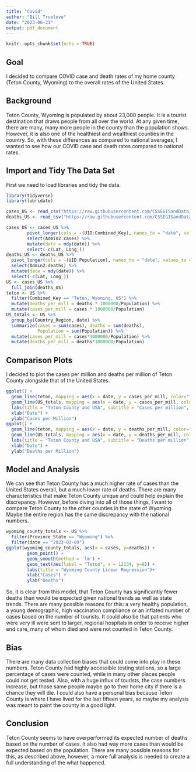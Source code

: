 ```yaml
---
title: "Covid"
author: "Bill Truelove"
date: "2023-06-21"
output: pdf_document
---
```


```r
knitr::opts_chunk$set(echo = TRUE)

```

## Goal

I decided to compare COVID case and death rates of my home county (Teton County, Wyoming) to the overall rates of the United States. 

## Background

Teton County, Wyoming is populated by about 23,000 people. It is a tourist destination that draws people from all over the world. At any given time, there are many, many more people in the county than the population shows. However, it is also one of the healthiest and wealthiest counties in the country. So, with these differences as compared to national averages, I wanted to see how our COVID case and death rates compared to national rates.

## Import and Tidy The Data Set
First we need to load libraries and tidy the data.
```r
library(tidyverse)
library(lubridate)
```


```r
cases_US <- read_csv("https://raw.githubusercontent.com/CSSEGISandData/COVID-19/master/csse_covid_19_data/csse_covid_19_time_series/time_series_covid19_confirmed_US.csv", show_col_types = FALSE)
deaths_US <- read_csv("https://raw.githubusercontent.com/CSSEGISandData/COVID-19/master/csse_covid_19_data/csse_covid_19_time_series/time_series_covid19_deaths_US.csv", show_col_types = FALSE)

```
```r
cases_US <- cases_US %>%
        pivot_longer(cols = -(UID:Combined_Key), names_to = "date", values_to = "cases") %>%
        select(Admin2:cases) %>%
        mutate(date = mdy(date)) %>%
        select(-c(Lat, Long_))
deaths_US <- deaths_US %>%
  pivot_longer(cols = -(UID:Population), names_to = "date", values_to = "deaths") %>%
  select(Admin2:deaths) %>%
  mutate(date = mdy(date)) %>%
  select(-c(Lat, Long_))
US <- cases_US %>%
  full_join(deaths_US)
teton <- US %>%
  filter(Combined_Key == "Teton, Wyoming, US") %>%
  mutate(deaths_per_mill = deaths * 1000000/Population) %>%
  mutate(cases_per_mill = cases * 1000000/Population)
US_totals <- US %>%
  group_by(Country_Region, date) %>%
  summarize(cases = sum(cases), deaths = sum(deaths), 
            Population = sum(Population)) %>%
  mutate(cases_per_mill = cases*1000000/Population) %>%
  mutate(deaths_per_mill = deaths*1000000/Population)

```

## Comparison Plots

I decided to plot the cases per million and deaths per million of Teton County alongside that of the United States.

```r
ggplot() +
  geom_line(teton, mapping = aes(x = date, y = cases_per_mill, color="Teton"), linewidth = 1.5) +
  geom_line(US_totals, mapping = aes(x = date, y = cases_per_mill, color = "USA"), linewidth = 1.5) +
  labs(title = "Teton County and USA", subtitle = "Cases per million", color="Legend") +
  xlab("Date") +
  ylab("Cases per Million") 
ggplot() +
  geom_line(teton, mapping = aes(x = date, y = deaths_per_mill, color="Teton"), linewidth = 1.5) +
  geom_line(US_totals, mapping = aes(x = date, y = deaths_per_mill, color = "USA"), linewidth = 1.5) +
  labs(title = "Teton County and USA", subtitle = "Deaths per million", color="Legend") +
  xlab("Date") +
  ylab("Deaths per Million") 
```

## Model and Analysis

We can see that Teton County has a much higher rate of cases than the United States overall, but a much lower rate of deaths. There are many characteristics that make Teton County unique and could help explain the discrepancy. However, before diving into all of those things, I want to compare Teton County to the other counties in the state of Wyoming. Maybe the entire region has the same discrepancy with the national numbers.

```r
wyoming_county_totals <- US %>%
  filter(Province_State == "Wyoming") %>%
  filter(date == "2023-03-09")
ggplot(wyoming_county_totals, aes(x = cases, y=deaths)) +
        geom_point() +
        geom_smooth(method = 'lm') +
        geom_text(aes(label = "Teton", x = 12134, y=8)) +
        labs(title = "Wyoming County Linear Regression")+
        xlab("Cases") +
        ylab("Deaths")

```

So, it is clear from this model, that Teton County has significantly fewer deaths than would be expected given national trends as well as state trends. There are many possible reasons for this: a very healthy population, a young demographic, high vaccination compliance or an inflated number of cases based on the number of tourists. It could also be that patients who were very ill were sent to larger, regional hospitals in order to receive higher end care, many of whom died and were not counted in Teton County. 

## Bias

There are many data collection biases that could come into play in these numbers. Teton County had highly accessible testing stations, so a large percentage of cases were counted, while in many other places people could not get tested. Also, with a huge influx of tourists, the case numbers increase, but those same people maybe go to their home city if there is a chance they will die. I could also have a personal bias because Teton County is where I have lived for the last fifteen years, so maybe my analysis was meant to paint the county in a good light.

## Conclusion

Teton County seems to have overperformed its expected number of deaths based on the number of cases. It also had way more cases than would be expected based on the population. There are many possible reasons for this, as described above, however, a more full analysis is needed to create a full understanding of the what happened.